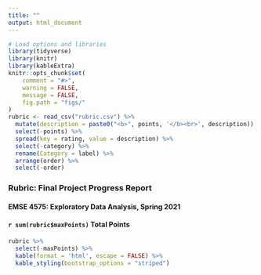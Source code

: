 ```yaml
---
title: ""
output: html_document
---
```


```r
# Load options and libraries
library(tidyverse)
library(knitr)
library(kableExtra)
knitr::opts_chunk$set(
    comment = "#>",
    warning = FALSE,
    message = FALSE,
    fig.path = "figs/"
)
rubric <- read_csv("rubric.csv") %>%
  mutate(description = paste0("<b>", points, '</b><br>', description)) %>%
  select(-points) %>%
  spread(key = rating, value = description) %>%
  select(-category) %>%
  rename(Category = label) %>% 
  arrange(order) %>% 
  select(-order)
```

### Rubric: Final Project Progress Report
#### EMSE 4575: Exploratory Data Analysis, Spring 2021
#### `r sum(rubric$maxPoints)` Total Points

```r
rubric %>%
  select(-maxPoints) %>%
  kable(format = 'html', escape = FALSE) %>%
  kable_styling(bootstrap_options = "striped")
```
